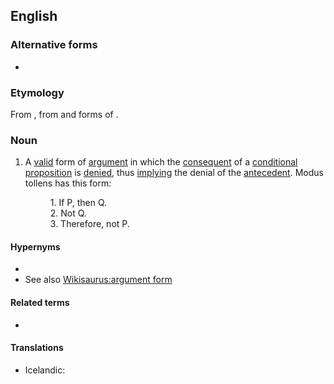 ==English==

===Alternative forms===
* {{l|en|MT}} {{qualifier|initialism}}

===Etymology===
From {{der|en|la||modus tollendō tollēns|t=the mode where the denying denies}}, from {{m|la|modus|t=mode}} and forms of {{m|la|tollō|t=I deny}}.

===Noun===
{{wikipedia}}
{{en-noun|-}}

# {{lb|en|philosophy|logic}} A [[valid]] form of [[argument]] in which the [[consequent]] of a [[conditional]] [[proposition]] is [[deny|denied]], thus [[imply]]ing the denial of the [[antecedent]]. Modus tollens has this form:
#: 1. If P, then Q.
#: 2. Not Q.
#: 3. Therefore, not P.

====Hypernyms====
* {{l|en|inference rule}}
* See also [[Wikisaurus:argument form]]

====Related terms====
* {{l|en|modus ponens}}

====Translations====
{{trans-top|a valid form of argument in which the consequent of a condition proposition is denied}}
* Icelandic: {{t|is|neitunarháttur|m}}
{{trans-mid}}
{{trans-bottom}}